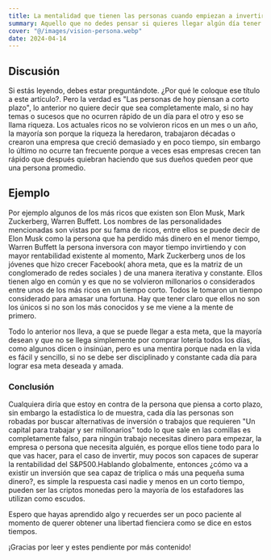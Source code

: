 ```yaml
---
title: La mentalidad que tienen las personas cuando empiezan a invertir
summary: Aquello que no dedes pensar si quieres llegar algún día tener libertad financiera
cover: "@/images/vision-persona.webp"
date: 2024-04-14
---
```


## Discusión

Si estás leyendo, debes estar preguntándote. ¿Por qué le coloque ese título a este artículo?. Pero la verdad es "Las personas de hoy piensan a corto plazo", lo anterior no quiere decir que sea completamente malo, si no hay temas o sucesos que no ocurren rápido de un día para el otro y eso se llama riqueza. Los actuales ricos no se volvieron ricos en un mes o un año, la mayoría son porque la riqueza la heredaron, trabajaron décadas o crearon una empresa que creció demasiado y en poco tiempo, sin embargo lo último no ocurre tan frecuente porque a veces esas empresas crecen tan rápido que después quiebran haciendo que sus dueños queden peor que una persona promedio.

## Ejemplo

Por ejemplo algunos de los más ricos que existen son Elon Musk, Mark Zuckerberg, Warren Buffett. Los nombres de las personalidades mencionadas son vistas por su fama de ricos, entre ellos se puede decir de Elon Musk como la persona que ha perdido más dinero en el menor tiempo, Warren Buffett la persona inversora con mayor tiempo invirtiendo y con mayor rentabilidad existente al momento, Mark Zuckerberg unos de los jóvenes que hizo crecer Facebook( ahora meta, que es la matriz de un conglomerado de redes sociales ) de una manera iterativa y constante. Ellos tienen algo en común y es que no se volvieron millonarios o considerados entre unos de los más ricos en un tiempo corto. Todos le tomaron un tiempo considerado para amasar una fortuna. Hay que tener claro que ellos no son los únicos si no son los más conocidos y se me viene a la mente de primero.

Todo lo anterior nos lleva, a que se puede llegar a esta meta, que la mayoría desean y que no se llega simplemente por comprar lotería todos los días,  como algunos dicen o insinúan, pero es una mentira porque nada en la vida es fácil y sencillo, si no se debe ser disciplinado y constante cada día para lograr esa meta deseada y amada.

### Conclusión

Cualquiera diría que estoy en contra de la persona que piensa a corto plazo, sin embargo la estadística lo de muestra, cada día las personas son robadas por buscar alternativas de inversión o trabajos que requieren "Un capital para trabajar y ser millonarios" todo lo que sale en las comillas es completamente falso, para ningún trabajo necesitas dinero para empezar, la empresa o persona que necesita alguién, es porque ellos tiene todo para lo que vas hacer, para el caso de invertir, muy pocos son capaces de superar la rentabilidad del S\&P500.Hablando globalmente, entonces ¿cómo va a existir un inversión que sea capaz de triplica o más una pequeña suma dinero?, es simple la respuesta casi nadie y menos en un corto tiempo, pueden ser las criptos monedas pero la mayoría de los estafadores las utilizan como escudos.

Espero que hayas aprendido algo y recuerdes ser un poco paciente al momento de querer obtener una libertad fienciera como se dice en estos tiempos.

¡Gracias por leer y estes pendiente por más contenido!
